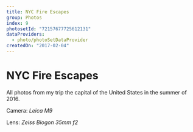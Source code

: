 ```yaml
---
title: NYC Fire Escapes
group: Photos
index: 9
photosetId: "72157677725612131"
dataProviders:
  - photo/photoSetDataProvider
createdOn: "2017-02-04"
---
```



# NYC Fire Escapes

All photos from my trip the capital of the United States in the summer of 2016.

Camera: _Leica M9_

Lens: _Zeiss Biogon 35mm f2_

<PhotoSet />
